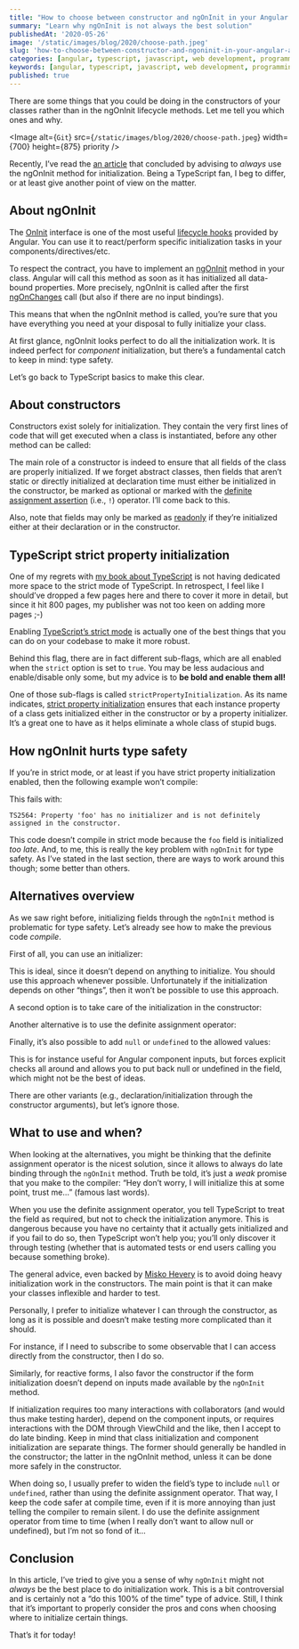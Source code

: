 ```yaml
---
title: "How to choose between constructor and ngOnInit in your Angular apps"
summary: "Learn why ngOnInit is not always the best solution"
publishedAt: '2020-05-26'
image: '/static/images/blog/2020/choose-path.jpeg'
slug: 'how-to-choose-between-constructor-and-ngoninit-in-your-angular-apps'
categories: [angular, typescript, javascript, web development, programming]
keywords: [angular, typescript, javascript, web development, programming]
published: true
---
```


There are some things that you could be doing in the constructors of your classes rather than in the ngOnInit lifecycle methods. Let me tell you which ones and why.

<Image
  alt={`Git`}
  src={`/static/images/blog/2020/choose-path.jpeg`}
  width={700}
  height={875}
  priority
/>

Recently, I’ve read the [an article](https://medium.com/javascript-in-plain-english/ngoninit-vs-constructor-in-angular-75db8cfa0e17) that concluded by advising to _always_ use the ngOnInit method for initialization. Being a TypeScript fan, I beg to differ, or at least give another point of view on the matter.

## About ngOnInit

The [OnInit](https://angular.io/api/core/OnInit) interface is one of the most useful [lifecycle hooks](https://angular.io/guide/lifecycle-hooks) provided by Angular. You can use it to react/perform specific initialization tasks in your components/directives/etc.

To respect the contract, you have to implement an [ngOnInit](https://angular.io/api/core/OnInit#ngOnInit) method in your class. Angular will call this method as soon as it has initialized all data-bound properties. More precisely, ngOnInit is called after the first [ngOnChanges](https://angular.io/api/core/OnChanges) call (but also if there are no input bindings).

This means that when the ngOnInit method is called, you’re sure that you have everything you need at your disposal to fully initialize your class.

At first glance, ngOnInit looks perfect to do all the initialization work. It is indeed perfect for _component_ initialization, but there’s a fundamental catch to keep in mind: type safety.

Let’s go back to TypeScript basics to make this clear.

## About constructors

Constructors exist solely for initialization. They contain the very first lines of code that will get executed when a class is instantiated, before any other method can be called:

<Gist gistLink="dsebastien/c3574e7b2e11603aa0820744078fcaff" />

The main role of a constructor is indeed to ensure that all fields of the class are properly initialized. If we forget abstract classes, then fields that aren’t static or directly initialized at declaration time must either be initialized in the constructor, be marked as optional or marked with the [definite assignment assertion](https://www.typescriptlang.org/docs/handbook/release-notes/typescript-2-7.html#definite-assignment-assertions) (i.e., `!`) operator. I’ll come back to this.

Also, note that fields may only be marked as [readonly](https://www.typescriptlang.org/docs/handbook/classes.html#readonly-modifier) if they’re initialized either at their declaration or in the constructor.

## TypeScript strict property initialization

One of my regrets with [my book about TypeScript](https://www.amazon.com/gp/product/B081FB89BL) is not having dedicated more space to the strict mode of TypeScript. In retrospect, I feel like I should’ve dropped a few pages here and there to cover it more in detail, but since it hit 800 pages, my publisher was not too keen on adding more pages ;-)

Enabling [TypeScript’s strict mode](https://mariusschulz.com/blog/the-strict-compiler-option-in-typescript) is actually one of the best things that you can do on your codebase to make it more robust.

Behind this flag, there are in fact different sub-flags, which are all enabled when the `strict` option is set to `true`. You may be less audacious and enable/disable only some, but my advice is to **be bold and enable them all!**

One of those sub-flags is called `strictPropertyInitialization`. As its name indicates, [strict property initialization](https://www.typescriptlang.org/docs/handbook/release-notes/typescript-2-7.html#strict-class-initialization) ensures that each instance property of a class gets initialized either in the constructor or by a property initializer. It’s a great one to have as it helps eliminate a whole class of stupid bugs.

## How ngOnInit hurts type safety

If you’re in strict mode, or at least if you have strict property initialization enabled, then the following example won’t compile:

<Gist gistLink="dsebastien/eb18bf5608e1b1e53a2127d4554c44e7" />

This fails with:

```
TS2564: Property 'foo' has no initializer and is not definitely assigned in the constructor.
```

This code doesn’t compile in strict mode because the `foo` field is initialized _too late_. And, to me, this is really the key problem with `ngOnInit` for type safety. As I’ve stated in the last section, there are ways to work around this though; some better than others.

## Alternatives overview

As we saw right before, initializing fields through the `ngOnInit` method is problematic for type safety. Let’s already see how to make the previous code _compile_.

First of all, you can use an initializer:

<Gist gistLink="dsebastien/d9e5aa4fdf62cc9fa03036b8ca09ff43" />

This is ideal, since it doesn’t depend on anything to initialize. You should use this approach whenever possible. Unfortunately if the initialization depends on other “things”, then it won’t be possible to use this approach.

A second option is to take care of the initialization in the constructor:

<Gist gistLink="dsebastien/a6886a083422ba1834f4d5c27143be2f" />

Another alternative is to use the definite assignment operator:

<Gist gistLink="dsebastien/d03e24c31d1dadee3b7793b00b535b53" />

Finally, it’s also possible to add `null` or `undefined` to the allowed values:

<Gist gistLink="dsebastien/e02d4623607ace111243d022a228ea78" />

This is for instance useful for Angular component inputs, but forces explicit checks all around and allows you to put back null or undefined in the field, which might not be the best of ideas.

There are other variants (e.g., declaration/initialization through the constructor arguments), but let’s ignore those.

## What to use and when?

When looking at the alternatives, you might be thinking that the definite assignment operator is the nicest solution, since it allows to always do late binding through the `ngOnInit` method. Truth be told, it’s just a _weak_ promise that you make to the compiler: “Hey don’t worry, I will initialize this at some point, trust me…” (famous last words).

When you use the definite assignment operator, you tell TypeScript to treat the field as required, but not to check the initialization anymore. This is dangerous because you have no certainty that it actually gets initialized and if you fail to do so, then TypeScript won’t help you; you’ll only discover it through testing (whether that is automated tests or end users calling you because something broke).

The general advice, even backed by [Misko Hevery](http://misko.hevery.com/code-reviewers-guide/flaw-constructor-does-real-work/) is to avoid doing heavy initialization work in the constructors. The main point is that it can make your classes inflexible and harder to test.

Personally, I prefer to initialize whatever I can through the constructor, as long as it is possible and doesn’t make testing more complicated than it should.

For instance, if I need to subscribe to some observable that I can access directly from the constructor, then I do so.

Similarly, for reactive forms, I also favor the constructor if the form initialization doesn’t depend on inputs made available by the `ngOnInit` method.

If initialization requires too many interactions with collaborators (and would thus make testing harder), depend on the component inputs, or requires interactions with the DOM through ViewChild and the like, then I accept to do late binding. Keep in mind that class initialization and component initialization are separate things. The former should generally be handled in the constructor; the latter in the ngOnInit method, unless it can be done more safely in the constructor.

When doing so, I usually prefer to widen the field’s type to include `null` or `undefined`, rather than using the definite assignment operator. That way, I keep the code safer at compile time, even if it is more annoying than just telling the compiler to remain silent. I do use the definite assignment operator from time to time (when I really don’t want to allow null or undefined), but I’m not so fond of it…

## Conclusion

In this article, I’ve tried to give you a sense of why `ngOnInit` might not _always_ be the best place to do initialization work. This is a bit controversial and is certainly not a “do this 100% of the time” type of advice. Still, I think that it’s important to properly consider the pros and cons when choosing where to initialize certain things.

That’s it for today!

<BlogPostSignature />

